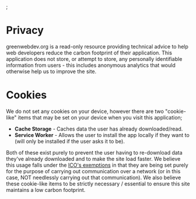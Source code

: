 <HtmlHead title="Cookies and privacy" description="Cookies and privacy" />;

# Privacy

greenwebdev.org is a read-only resource providing technical advice to help web developers reduce the carbon footprint of their application. This application does not store, or attempt to store, any personally identifiable information from users - this includes anonymous analytics that would otherwise help us to improve the site.

# Cookies

We do not set any cookies on your device, however there are two "cookie-like" items that may be set on your device when you visit this application;

- **Cache Storage** - Caches data the user has already downloaded/read.
- **Service Worker** - Allows the user to install the app locally if they want to (will only be installed if the user asks it to be).

Both of these exist purely to prevent the user having to re-download data they've already downloaded and to make the site load faster. We believe this usage falls under the [ICO's exemptions](https://ico.org.uk/for-organisations/guide-to-pecr/cookies-and-similar-technologies/#exemptions) in that they are being set purely for the purpose of carrying out communication over a network (or in this case, NOT needlessly carrying out that communication). We also believe these cookie-like items to be strictly necessary / essential to ensure this site maintains a low carbon footprint.
